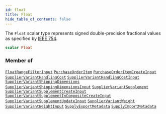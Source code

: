```yaml
---
id: float
title: Float
hide_table_of_contents: false
---
```








The `Float` scalar type represents signed double-precision fractional values as specified by [IEEE 754](https://en.wikipedia.org/wiki/IEEE_floating_point).

```graphql
scalar Float
```




### Member of

[`FloatRangeFilterInput`](/supply/api/graphql-admin/reference/inputs/float-range-filter-input)  <Badge class="secondary" text="input"/><Bullet />[`PurchaseOrderItem`](/supply/api/graphql-admin/reference/objects/purchase-order-item)  <Badge class="secondary" text="object"/><Bullet />[`PurchaseOrderItemCreateInput`](/supply/api/graphql-admin/reference/inputs/purchase-order-item-create-input)  <Badge class="secondary" text="input"/><Bullet />[`SupplierVariantHandlingCost`](/supply/api/graphql-admin/reference/objects/supplier-variant-handling-cost)  <Badge class="secondary" text="object"/><Bullet />[`SupplierVariantHandlingCostInput`](/supply/api/graphql-admin/reference/inputs/supplier-variant-handling-cost-input)  <Badge class="secondary" text="input"/><Bullet />[`SupplierVariantShippingDimensions`](/supply/api/graphql-admin/reference/objects/supplier-variant-shipping-dimensions)  <Badge class="secondary" text="object"/><Bullet />[`SupplierVariantShippingDimensionsInput`](/supply/api/graphql-admin/reference/inputs/supplier-variant-shipping-dimensions-input)  <Badge class="secondary" text="input"/><Bullet />[`SupplierVariantSupplement`](/supply/api/graphql-admin/reference/objects/supplier-variant-supplement)  <Badge class="secondary" text="object"/><Bullet />[`SupplierVariantSupplementCreateInput`](/supply/api/graphql-admin/reference/inputs/supplier-variant-supplement-create-input)  <Badge class="secondary" text="input"/><Bullet />[`SupplierVariantSupplementInCompositeCreateInput`](/supply/api/graphql-admin/reference/inputs/supplier-variant-supplement-in-composite-create-input)  <Badge class="secondary" text="input"/><Bullet />[`SupplierVariantSupplementUpdateInput`](/supply/api/graphql-admin/reference/inputs/supplier-variant-supplement-update-input)  <Badge class="secondary" text="input"/><Bullet />[`SupplierVariantWeight`](/supply/api/graphql-admin/reference/objects/supplier-variant-weight)  <Badge class="secondary" text="object"/><Bullet />[`SupplierVariantWeightInput`](/supply/api/graphql-admin/reference/inputs/supplier-variant-weight-input)  <Badge class="secondary" text="input"/><Bullet />[`SupplyExportMetadata`](/supply/api/graphql-admin/reference/objects/supply-export-metadata)  <Badge class="secondary" text="object"/><Bullet />[`SupplyImportMetadata`](/supply/api/graphql-admin/reference/objects/supply-import-metadata)  <Badge class="secondary" text="object"/>



